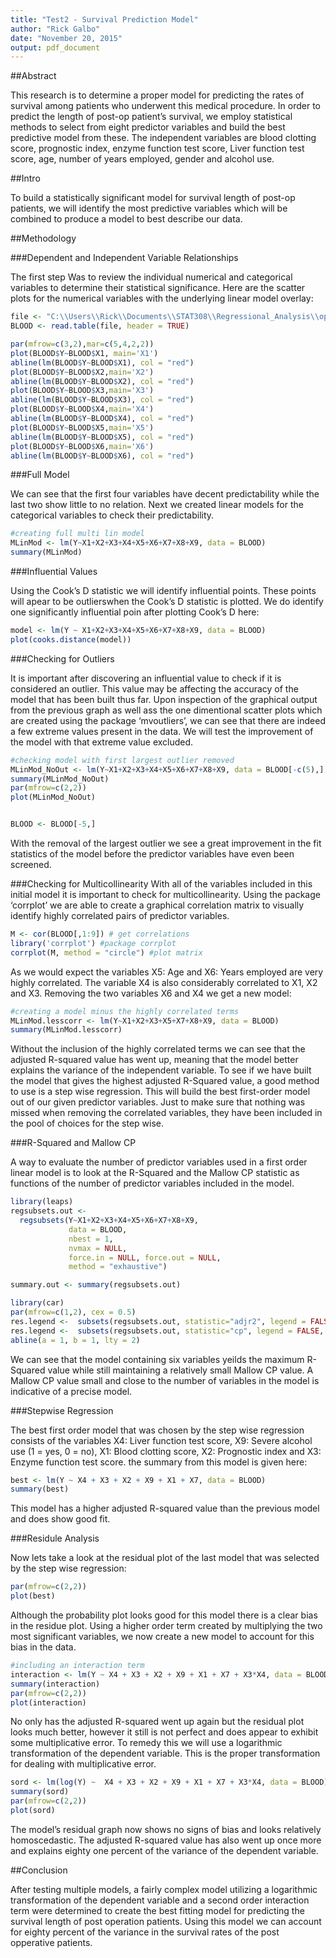 ```yaml
--- 
title: "Test2 - Survival Prediction Model"
author: "Rick Galbo"
date: "November 20, 2015"
output: pdf_document
---
```


##Abstract

This research is to determine a proper model for predicting the rates of survival among patients who underwent this medical procedure. In order to predict the length of post-op patient’s survival, we employ statistical methods to select from eight predictor variables and build the best predictive model from these. The independent variables are blood clotting score, prognostic index, enzyme function test score, Liver function test score, age, number of years employed, gender and alcohol use.

\newpage

##Intro

To build a statistically significant model for survival length of post-op patients, we will identify the most predictive variables which will be combined to produce a model to best describe our data.

##Methodology

###Dependent and Independent Variable Relationships

The first step Was to review the individual numerical and categorical variables to determine their statistical significance. Here are the scatter plots for the numerical variables with the underlying linear model overlay:

```r

file <- "C:\\Users\\Rick\\Documents\\STAT308\\Regressional_Analysis\\opperation_reg_model\\DATA\\EXAM2DATA.txt"
BLOOD <- read.table(file, header = TRUE)

par(mfrow=c(3,2),mar=c(5,4,2,2))
plot(BLOOD$Y~BLOOD$X1, main='X1')
abline(lm(BLOOD$Y~BLOOD$X1), col = "red")
plot(BLOOD$Y~BLOOD$X2,main='X2')
abline(lm(BLOOD$Y~BLOOD$X2), col = "red")
plot(BLOOD$Y~BLOOD$X3,main='X3')
abline(lm(BLOOD$Y~BLOOD$X3), col = "red")
plot(BLOOD$Y~BLOOD$X4,main='X4')
abline(lm(BLOOD$Y~BLOOD$X4), col = "red")
plot(BLOOD$Y~BLOOD$X5,main='X5')
abline(lm(BLOOD$Y~BLOOD$X5), col = "red")
plot(BLOOD$Y~BLOOD$X6,main='X6')
abline(lm(BLOOD$Y~BLOOD$X6), col = "red")

```

###Full Model

We can see that the first four variables have decent predictability while the last two show little to no relation. Next we created linear models for the categorical variables to check their predictability.

```r
#creating full multi lin model
MLinMod <- lm(Y~X1+X2+X3+X4+X5+X6+X7+X8+X9, data = BLOOD)
summary(MLinMod)
```

###Influential Values

Using the Cook's D statistic we will identify influential points. These points will apear to be outlierswhen the Cook's D statistic is plotted. We do identify one significantly influential poin after plotting Cook's D here:

```r
model <- lm(Y ~ X1+X2+X3+X4+X5+X6+X7+X8+X9, data = BLOOD)
plot(cooks.distance(model))
```

###Checking for Outliers

It is important after discovering an influential value to check if it is considered an outlier. This value may be affecting the accuracy of the model that has been built thus far. Upon inspection of the graphical output from the previous graph as well ass the one dimentional scatter plots which are created using the package 'mvoutliers', we can see that there are indeed a few extreme values present in the data. We will test the improvement of the model with that extreme value excluded.

```r

#checking model with first largest outlier removed
MLinMod_NoOut <- lm(Y~X1+X2+X3+X4+X5+X6+X7+X8+X9, data = BLOOD[-c(5),])
summary(MLinMod_NoOut)
par(mfrow=c(2,2))
plot(MLinMod_NoOut)


BLOOD <- BLOOD[-5,]
```

With the removal of the largest outlier we see a great improvement in the fit statistics of the model before the predictor variables have even been screened.

\newpage

###Checking for Multicollinearity
With all of the variables included in this initial model it is important to check for multicollinearity. Using the package 'corrplot' we are able to create a graphical correlation matrix to visually identify highly correlated pairs of predictor variables.

```r
M <- cor(BLOOD[,1:9]) # get correlations
library('corrplot') #package corrplot
corrplot(M, method = "circle") #plot matrix
```

As we would expect the variables X5: Age and X6: Years employed are very highly correlated. The variable X4 is also considerably correlated to X1, X2 and X3. Removing the two variables X6 and X4 we get a new model:

```r
#creating a model minus the highly correlated terms
MLinMod.lesscorr <- lm(Y~X1+X2+X3+X5+X7+X8+X9, data = BLOOD)
summary(MLinMod.lesscorr)
```

Without the inclusion of the highly correlated terms we can see that the adjusted R-squared value has went up, meaning that the model better explains the variance of the independent variable. To see if we have built the model that gives the highest adjusted R-Squared value, a good method to use is a step wise regression. This will build the best first-order model out of our given predictor variables. Just to make sure that nothing was missed when removing the correlated variables, they have been included in the pool of choices for the step wise.

###R-Squared and Mallow CP

A way to evaluate the number of predictor variables used in a first order linear model is to look at the R-Squared and the Mallow CP statistic as functions of the number of predictor variables included in the model. 

```r
library(leaps)
regsubsets.out <-
  regsubsets(Y~X1+X2+X3+X4+X5+X6+X7+X8+X9, 
             data = BLOOD,
             nbest = 1,
             nvmax = NULL,
             force.in = NULL, force.out = NULL,
             method = "exhaustive")

summary.out <- summary(regsubsets.out)

library(car)
par(mfrow=c(1,2), cex = 0.5)
res.legend <-  subsets(regsubsets.out, statistic="adjr2", legend = FALSE, min.size = 5, main = "Adjusted R^2")
res.legend <-  subsets(regsubsets.out, statistic="cp", legend = FALSE, min.size = 5, main = "Mallow Cp")
abline(a = 1, b = 1, lty = 2)

```

We can see that the model containing six variables yeilds the maximum R-Squared value while still maintaining a relatively small Mallow CP value. A Mallow CP value small and close to the number of variables in the model is indicative of a precise model.

\newpage

###Stepwise Regression

The best first order model that was chosen by the step wise regression consists of the variables X4: Liver function test score, X9: Severe alcohol use (1 = yes, 0 = no), X1: Blood clotting score, X2: Prognostic index and X3: Enzyme function test score. the summary from this model is given here:

```r

best <- lm(Y ~ X4 + X3 + X2 + X9 + X1 + X7, data = BLOOD)
summary(best)

```


This model has a higher adjusted R-squared value than the previous model and does show good fit.

\newpage

###Residule Analysis

Now lets take a look at the residual plot of the last model that was selected by the step wise regression:

```r
par(mfrow=c(2,2))
plot(best)
```


Although the probability plot looks good for this model there is a clear bias in the residue plot. Using a higher order term created by multiplying the two most significant variables, we now create a new model to account for this bias in the data.


```r
#including an interaction term
interaction <- lm(Y ~ X4 + X3 + X2 + X9 + X1 + X7 + X3*X4, data = BLOOD)
summary(interaction)
par(mfrow=c(2,2))
plot(interaction)
```


No only has the adjusted R-squared went up again but the residual plot looks much better, however it still is not perfect and does appear to exhibit some multiplicative error. To remedy this we will use a logarithmic transformation of the dependent variable. This is the proper transformation for dealing with multiplicative error.


```r
sord <- lm(log(Y) ~  X4 + X3 + X2 + X9 + X1 + X7 + X3*X4, data = BLOOD)
summary(sord)
par(mfrow=c(2,2))
plot(sord)
```


The model's residual graph now shows no signs of bias and looks relatively homoscedastic. The adjusted R-squared value has also went up once more and explains eighty one percent of the variance of the dependent variable.

##Conclusion

After testing multiple models, a fairly complex model utilizing a logarithmic transformation of the dependent variable and a second order interaction term were determined to create the best fitting model for predicting the survival length of post operation patients. Using this model we can account for eighty percent of the variance in the survival rates of the post opperative patients.


